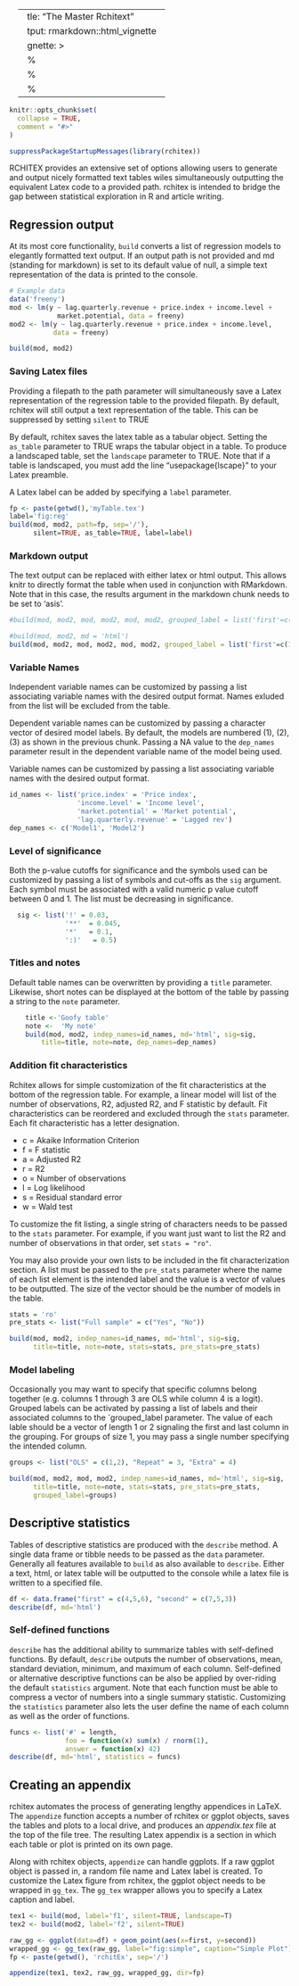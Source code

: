   ---
title: "The Master Rchitext"
output: rmarkdown::html_vignette
vignette: >
  %\VignetteIndexEntry{Usage}
  %\VignetteEngine{knitr::rmarkdown}
  %\VignetteEncoding{UTF-8}
---

<style>

table, td, th {
  border: none;
  padding-left: 1em;
  padding-right: 1em;
  min-width: 50%;
  margin-left: auto;
  margin-right: auto;
  margin-top: 1em;
  margin-bottom: 1em;
}

</style>

```r
knitr::opts_chunk$set(
  collapse = TRUE,
  comment = "#>"
)
```

```r
suppressPackageStartupMessages(library(rchitex))
```

RCHITEX provides an extensive set of options allowing users to generate and output nicely formatted text tables wiles simultaneously outputting the equivalent Latex code to a provided path. rchitex is intended to bridge the gap between statistical exploration in R and article writing.

## Regression output

At its most core functionality, `build` converts a list of regression models to elegantly formatted text output. If an output path is not provided and md (standing for markdown) is set to its default value of null, a simple text representation of the data is printed to the console. 


```r
# Example data
data('freeny')
mod <- lm(y ~ lag.quarterly.revenue + price.index + income.level + 
            market.potential, data = freeny)
mod2 <- lm(y ~ lag.quarterly.revenue + price.index + income.level, 
           data = freeny)

build(mod, mod2)

```

### Saving Latex files

Providing a filepath to the path parameter will simultaneously save a Latex representation of the regression table to the provided filepath. By default, rchitex will still output a text representation of the table. This can be suppressed by setting `silent` to TRUE

By default, rchitex saves the latex table as a tabular object. Setting the `as_table` parameter to TRUE wraps the tabular object in a table. To produce a landscaped table, set the `landscape` parameter to TRUE. Note that if a table is landscaped, you must add the line "usepackage{lscape}" to your Latex preamble.  

A Latex label can be added by specifying a `label` parameter.

``` r
fp <- paste(getwd(),'myTable.tex')
label='fig:reg'
build(mod, mod2, path=fp, sep='/'),
      silent=TRUE, as_table=TRUE, label=label)
```
### Markdown output

The text output can be replaced with either latex or html output. This allows knitr to directly format the table when used in conjunction with RMarkdown. Note that in this case, the results argument in the markdown chunk needs to be set to 'asis'. 

```r
#build(mod, mod2, mod, mod2, mod, mod2, grouped_label = list('first'=c(1,3), "Bonus"=3, "Extra"=5))

#build(mod, mod2, md = 'html')
build(mod, mod2, mod, mod2, mod, mod2, grouped_label = list('first'=c(1,3), "Bonus"=4, "Extra"=5), md='html')
```

### Variable Names

Independent variable names can be customized by passing a list associating variable names with the desired output format. Names exluded from the list will be excluded from the table.

Dependent variable names can be customized by passing a character vector of desired model labels. By default, the models are numbered (1), (2), (3) as shown in the previous chunk. Passing a NA value to the `dep_names` parameter result in the dependent variable name of the model being used. 

Variable names can be customized by passing a list associating variable names with the desired output format. 

```r
id_names <- list('price.index' = 'Price index',
                 'income.level' = 'Income level',
                 'market.potential' = 'Market potential',
                 'lag.quarterly.revenue' = 'Lagged rev')
dep_names <- c('Model1', 'Model2')
```

### Level of significance 

Both the p-value cutoffs for significance and the symbols used can be customized by passing a list of symbols and cut-offs as the `sig` argument. Each symbol must be associated
with a valid numeric p value cutoff between 0 and 1. The list must be decreasing in significance. 

``` r
  sig <- list('!' = 0.03,
              '**'  = 0.045,
              '*'   = 0.1,
              ':)'   = 0.5)
```

### Titles and notes

Default table names can be overwritten by providing a `title` parameter. Likewise, short notes can be displayed at the bottom of the table by passing a string to the `note` parameter.

``` r
    title <-'Goofy table'
    note <-  'My note'
    build(mod, mod2, indep_names=id_names, md='html', sig=sig,
        title=title, note=note, dep_names=dep_names)
```  

### Addition fit characteristics

Rchitex allows for simple customization of the fit characteristics at the bottom of the regression table. For example, a linear model will list of the number of observations, R2, adjusted R2, and F statistic by default. Fit characteristics can be reordered and excluded through the `stats` parameter. Each fit characteristic has a letter designation. 

* c = Akaike Information Criterion
* f = F statistic
* a = Adjusted R2
* r = R2
* o = Number of observations
* l = Log likelihood
* s = Residual standard error
* w = Wald test

To customize the fit listing, a single string of characters needs to be passed to the `stats` parameter. For example, if you want just want to list the R2 and number of observations in that order, set `stats = "ro"`.

You may also provide your own lists to be included in the fit characterization section. A list must be passed to the `pre_stats` parameter where the name of each list element is the intended label and the value is a vector of values to be outputted. The size of the vector should be the number of models in the table.

```r
stats = 'ro'
pre_stats <- list("Full sample" = c("Yes", "No"))

build(mod, mod2, indep_names=id_names, md='html', sig=sig,
      title=title, note=note, stats=stats, pre_stats=pre_stats)
```

### Model labeling

Occasionally you may want to specify that specific columns belong together (e.g. columns 1 through 3 are OLS while column 4 is a logit). Grouped labels can be activated by passing a list of labels and their associated columns to the `grouped_label parameter. The value of each lable should be a vector of length 1 or 2 signaling the first and last column in the grouping. For groups of size 1, you may pass a single number specifying the intended column.

``` r
groups <- list("OLS" = c(1,2), "Repeat" = 3, "Extra" = 4)

build(mod, mod2, mod, mod2, indep_names=id_names, md='html', sig=sig,
      title=title, note=note, stats=stats, pre_stats=pre_stats,
      grouped_label=groups)
```


## Descriptive statistics

Tables of descriptive statistics are produced with the `describe` method. A single data frame or tibble needs to be passed as the `data` parameter. Generally all features available to `build` as also available to `describe`. Either a text, html, or latex table will be outputted to the console while a latex file is written to a specified file. 

``` r
df <- data.frame("first" = c(4,5,6), "second" = c(7,5,3))
describe(df, md='html')
```

### Self-defined functions

`describe` has the additional ability to summarize tables with self-defined functions. By default, `describe` outputs the number of observations, mean, standard deviation, minimum, and maximum of each column. Self-defined or alternative descriptive functions can be also be applied by over-riding the default `statistics` argument. Note that each function must be able to compress a vector of numbers into a single summary statistic. Customizing the `statistics` parameter also lets the user define the name of each column as well as the order of functions.

```r
funcs <- list('#' = length, 
              foo = function(x) sum(x) / rnorm(1), 
              answer = function(x) 42)
describe(df, md='html', statistics = funcs)
```


## Creating an appendix

rchitex automates the process of generating lengthy appendices in LaTeX. The `appendize` function accepts a number of rchitex or ggplot objects, saves the tables and plots to a local drive, and produces an *appendix.tex* file at the top of the file tree. The resulting Latex appendix is a section in which each table or plot is printed on its own page.

Along with rchitex objects, `appendize` can handle ggplots. If a raw ggplot object is passed in, a random file name and Latex label is created. To customize the Latex figure from rchitex, the ggplot object needs to be wrapped in `gg_tex`. The `gg_tex` wrapper allows you to specify a Latex caption and label.

```r
tex1 <- build(mod, label='f1', silent=TRUE, landscape=T)
tex2 <- build(mod2, label='f2', silent=TRUE)

raw_gg <- ggplot(data=df) + geom_point(aes(x=first, y=second))
wrapped_gg <- gg_tex(raw_gg, label="fig:simple", caption="Simple Plot")
fp <- paste(getwd(), 'rchitEx', sep='/')

appendize(tex1, tex2, raw_gg, wrapped_gg, dir=fp)
```
